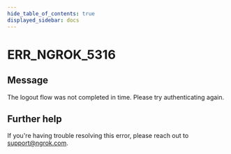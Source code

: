 ```yaml
---
hide_table_of_contents: true
displayed_sidebar: docs
---
```



# ERR_NGROK_5316

## Message

The logout flow was not completed in time. Please try authenticating again.

<ErrorDetails error="err_ngrok_5316" />

## Further help

If you're having trouble resolving this error, please reach out to [support@ngrok.com](mailto:support@ngrok.com?subject=Help%20with%20ERR_NGROK_5316).
